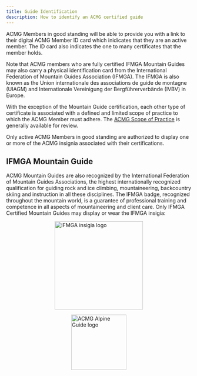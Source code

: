 ```yaml
---
title: Guide Identification
description: How to identify an ACMG certified guide
---
```


ACMG Members in good standing will be able to provide you with a link to their
digital ACMG Member ID card which inidicates that they are an active member. The ID card 
also indicates the one to many certificates that the member holds. 

Note that ACMG members who are fully certified IFMGA Mountain Guides may also 
carry a physical identification card from the International Federation
of Mountain Guides Association (IFMGA). The IFMGA is also known as the 
Union internationale des associations de guide de montagne (UIAGM) 
and Internationale Vereinigung der Bergführerverbände (IVBV) in Europe.

With the exception of the Mountain Guide certification, each other type of certificate
is associated with a defined and limited scope of practice to which the ACMG Member must adhere.
The [ACMG Scope of Practice](/documents/ACMG_SOP_04-2019.pdf) is generally available for review.

Only active ACMG Members in good standing are authorized to display one or more of
the ACMG insignia associated with their certifications. 

## IFMGA Mountain Guide

ACMG Mountain Guides are also recognized by the International Federation of Mountain 
Guides Associations, the highest internationally recognized qualification for guiding 
rock and ice climbing, mountaineering, backcountry skiing and instruction in all these 
disciplines. The IFMGA badge, recognized throughout the mountain world, is a guarantee 
of professional training and competence in all aspects of mountaineering and client care.
Only IFMGA Certified Mountain Guides may display or wear the IFMGA insigia:

<Image src={ifmga}
        alt="IFMGA insigia logo" 
        width="240" 
        style="display: block; margin: 0 auto" />

<CardGrid>
    <Card title="Alpine Guide">
    <img src={alpineguide}
        alt="ACMG Alpine Guide logo" 
        width="150" 
        style="display: block; margin: 0 auto" />
    </Card>
    <Card title="Ski Guide"></Card>
    <Card title="Rock Guide"></Card>
    <Card title="Hiking Guide"></Card>
    <Card title="Via Feratta Guide"></Card>
    <Card title="Climbing Instructor"></Card>
</CardGrid>